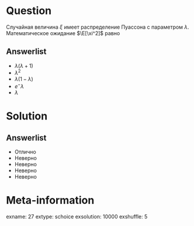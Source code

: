 Question
========
Случайная величина $\xi$ имеет распределение Пуассона с параметром $\lambda$. Математическое ожидание $\E[\xi^2]$ равно
  

Answerlist
----------
*  $\lambda(\lambda+1)$
*  $\lambda^2$
*  $\lambda(1 - \lambda)$
*  $e^-\lambda$
*  $\lambda$

Solution
========

Answerlist
----------
*  Отлично
*  Неверно
*  Неверно
*  Неверно
*  Неверно

Meta-information
================
exname: 27
extype: schoice
exsolution: 10000
exshuffle: 5
